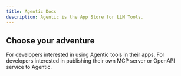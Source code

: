 ```yaml
---
title: Agentic Docs
description: Agentic is the App Store for LLM Tools.
---
```


## Choose your adventure

<Columns cols={2}>
  <Card title='MCP Marketplace Docs' href='/marketplace' icon='store'>
    For developers interested in using Agentic tools in their apps.
  </Card>
  <Card title='Publishing MCP Docs' href='/publishing' icon='upload'>
    For developers interested in publishing their own MCP server or OpenAPI
    service to Agentic.
  </Card>
</Columns>
